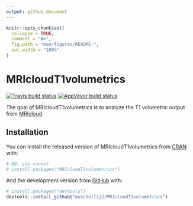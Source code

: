 ```yaml
---
output: github_document
---
```


<!-- README.md is generated from README.Rmd. Please edit that file -->

```r
knitr::opts_chunk$set(
  collapse = TRUE,
  comment = "#>",
  fig.path = "man/figures/README-",
  out.width = "100%"
)
```
# MRIcloudT1volumetrics

<!-- badges: start -->
[![Travis build status](https://travis-ci.com/muschellij2/MRIcloudT1volumetrics.svg?branch=master)](https://travis-ci.com/muschellij2/MRIcloudT1volumetrics)
[![AppVeyor build status](https://ci.appveyor.com/api/projects/status/github/muschellij2/MRIcloudT1volumetrics?branch=master&svg=true)](https://ci.appveyor.com/project/muschellij2/MRIcloudT1volumetrics)
<!-- badges: end -->

The goal of MRIcloudT1volumetrics is to analyze the T1 volumetric output from [MRIcloud](https://mricloud.org/). 

## Installation

You can install the released version of MRIcloudT1volumetrics from [CRAN](https://CRAN.R-project.org) with:

``` r
# NO, you cannot
# install.packages("MRIcloudT1volumetrics")
```

And the development version from [GitHub](https://github.com/) with:

``` r
# install.packages("devtools")
devtools::install_github("muschellij2/MRIcloudT1volumetrics")
```

